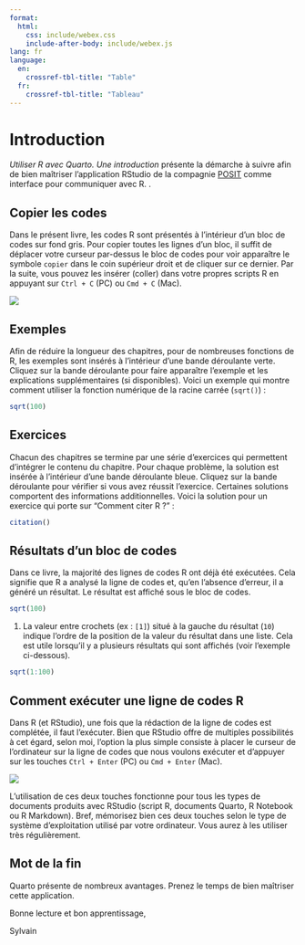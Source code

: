 ```yaml
---
format:
  html:
    css: include/webex.css
    include-after-body: include/webex.js
lang: fr
language:
  en:
    crossref-tbl-title: "Table"
  fr:
    crossref-tbl-title: "Tableau"
---
```


# Introduction {.unnumbered}

*Utiliser R avec Quarto. Une introduction* présente la démarche à suivre afin de bien maîtriser l'application RStudio de la compagnie [POSIT](https://posit.co/) comme interface pour communiquer avec R. .

## Copier les codes

Dans le présent livre, les codes R sont présentés à l'intérieur d'un bloc de codes sur fond gris. Pour copier toutes les lignes d'un bloc, il suffit de déplacer votre curseur par-dessus le bloc de codes pour voir apparaître le symbole `copier` dans le coin supérieur droit et de cliquer sur ce dernier. Par la suite, vous pouvez les insérer (coller) dans votre propres scripts R en appuyant sur `Ctrl + C` (PC) ou `Cmd + C` (Mac).

![](./figures/intro-copier.png)

## Exemples

Afin de réduire la longueur des chapitres, pour de nombreuses fonctions de R, les exemples sont insérés à l'intérieur d'une bande déroulante verte. Cliquez sur la bande déroulante pour faire apparaître l'exemple et les explications supplémentaires (si disponibles). Voici un exemple qui montre comment utiliser la fonction numérique de la racine carrée (`sqrt()`) :

::: {.callout-tip title="Exemple" collapse="true"}
```r
sqrt(100)
```
:::

## Exercices

Chacun des chapitres se termine par une série d'exercices qui permettent d'intégrer le contenu du chapitre. Pour chaque problème, la solution est insérée à l'intérieur d'une bande déroulante bleue. Cliquez sur la bande déroulante pour vérifier si vous avez réussit l'exercice. Certaines solutions comportent des informations additionnelles. Voici la solution pour un exercice qui porte sur "Comment citer R ?" :

::: {.callout-note title="Solution" collapse="true"}
```r
citation()
```
:::

## Résultats d'un bloc de codes {#sec-exécuter}

Dans ce livre, la majorité des lignes de codes R ont déjà été exécutées. Cela signifie que R a analysé la ligne de codes et, qu'en l'absence d'erreur, il a généré un résultat. Le résultat est affiché sous le bloc de codes.

```r
sqrt(100)
```

1.  La valeur entre crochets (ex : `[1]`) situé à la gauche du résultat (`10`) indique l'ordre de la position de la valeur du résultat dans une liste. Cela est utile lorsqu'il y a plusieurs résultats qui sont affichés (voir l'exemple ci-dessous).

::: {.callout-tip title="Exemple" collapse="true"}
```r
sqrt(1:100)
```
:::

## Comment exécuter une ligne de codes R

Dans R (et RStudio), une fois que la rédaction de la ligne de codes est complétée, il faut l'exécuter. Bien que RStudio offre de multiples possibilités à cet égard, selon moi, l'option la plus simple consiste à placer le curseur de l'ordinateur sur la ligne de codes que nous voulons exécuter et d'appuyer sur les touches `Ctrl + Enter` (PC) ou `Cmd + Enter` (Mac).

![](./figures/intro-touches.png)

L'utilisation de ces deux touches fonctionne pour tous les types de documents produits avec RStudio (script R, documents Quarto, R Notebook ou R Markdown). Bref, mémorisez bien ces deux touches selon le type de système d'exploitation utilisé par votre ordinateur. Vous aurez à les utiliser très régulièrement.

## Mot de la fin

Quarto présente de nombreux avantages. Prenez le temps de bien maîtriser cette application. 

Bonne lecture et bon apprentissage,

Sylvain